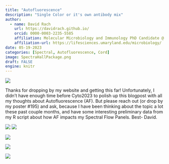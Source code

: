 ```yaml
---
title: "Autofluorescence"
description: "Single Color or it's own antibody mix"
author:
  - name: David Rach
    url: https://davidrach.github.io/
    orcid: 0000-0003-2235-5585
    affiliation: Molecular Microbiology and Immunology PhD Candidate @ University      of Maryland, School of Medicine 
    affiliation-url: https://lifesciences.umaryland.edu/microbiology/ 
date: 05-19-2023
categories: [Spectral, Autofluorescence, Cord]
image: SpectraHallPackage.png
draft: FALSE
engine: knitr
---
```


![](SpectraHallPackage.png)

Thanks for dropping by my website and getting this far! Unfortunately, I didn't have enough time before Cyto2023 to polish up this blogpost with all my thoughts about Autofluorescence (AF). But please reach out (or drop by my poster #195) and ask, because I have been thinking about the topic a lot these past couple months, and have some interesting preliminary data from my R script about how AF impacts my Spectral Flow Panels. Best- David.

![](FlowJoWorkflow.jpg) ![](AutofluorescentTags.jpg)

![](AutofluorescentWorkflow.png)

![](Lineplots.png)

![](Cosine.png)